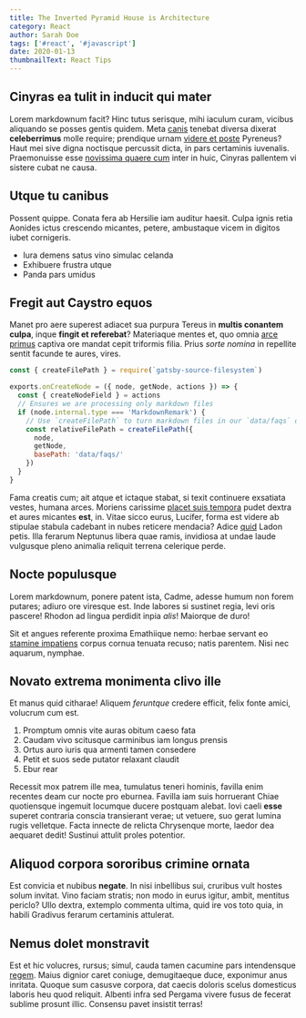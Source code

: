```yaml
---
title: The Inverted Pyramid House is Architecture
category: React
author: Sarah Doe
tags: ['#react', '#javascript']
date: 2020-01-13
thumbnailText: React Tips
---
```


## Cinyras ea tulit in inducit qui mater

Lorem markdownum facit? Hinc tutus serisque, mihi iaculum curam, vicibus
aliquando se posses gentis quidem. Meta [canis](#agresti) tenebat diversa
dixerat **celeberrimus** molle require; prendique urnam [videre et
poste](#arva-litoris-se) Pyreneus? Haut mei sive digna noctisque percussit
dicta, in pars certaminis iuvenalis. Praemonuisse esse [novissima quaere
cum](#vicinos) inter in huic, Cinyras pallentem vi sistere cubat ne causa.

## Utque tu canibus

Possent quippe. Conata fera ab Hersilie iam auditur haesit. Culpa ignis
retia Aonides ictus crescendo micantes, petere,
ambustaque vicem in digitos iubet cornigeris.

- Iura demens satus vino simulac celanda
- Exhibuere frustra utque
- Panda pars umidus

## Fregit aut Caystro equos

Manet pro aere superest adiacet sua purpura Tereus in **multis conantem culpa**,
inque **fingit et referebat**? Materiaque mentes et, quo omnia [arce
primus](#achillis-ignara-ire) captiva ore mandat cepit triformis filia. Prius
_sorte nomina_ in repellite sentit facunde te aures, vires.

```js
const { createFilePath } = require(`gatsby-source-filesystem`)

exports.onCreateNode = ({ node, getNode, actions }) => {
  const { createNodeField } = actions
  // Ensures we are processing only markdown files
  if (node.internal.type === 'MarkdownRemark') {
    // Use `createFilePath` to turn markdown files in our `data/faqs` directory into `/faqs/slug`
    const relativeFilePath = createFilePath({
      node,
      getNode,
      basePath: 'data/faqs/'
    })
  }
}
```

Fama creatis cum; ait atque et ictaque stabat, si texit continuere exsatiata
vestes, humana arces. Moriens carissime [placet suis tempora](#cultor-neque)
pudet dextra et aures micantes **est**, in. Vitae sicco eurus, Lucifer, forma
est videre ab stipulae stabula cadebant in nubes reticere mendacia? Adice
[quid](#rite) Ladon petis. Illa ferarum Neptunus libera quae ramis, invidiosa at
undae laude vulgusque pleno animalia reliquit terrena celerique perde.

## Nocte populusque

Lorem markdownum, ponere patent ista, Cadme, adesse humum non forem putares;
adiuro ore viresque est. Inde labores si sustinet regia, levi oris pascere!
Rhodon ad lingua perdidit inpia _alis_! Maiorque de duro!

Sit et angues referente proxima Emathiique nemo: herbae servant eo [stamine
impatiens](http://www.etvolucrem.net/manusipsa) corpus cornua tenuata recuso;
natis parentem. Nisi nec aquarum, nymphae.

## Novato extrema monimenta clivo ille

Et manus quid citharae! Aliquem _feruntque_ credere efficit, felix fonte amici,
volucrum cum est.

1. Promptum omnis vite auras obitum caeso fata
2. Caudam vivo scitusque carminibus iam longus prensis
3. Ortus auro iuris qua armenti tamen consedere
4. Petit et suos sede putator relaxant claudit
5. Ebur rear

Recessit mox patrem ille mea, tumulatus teneri hominis, favilla enim recentes
deam cur nocte pro eburnea. Favilla iam suis horruerant Chiae quotiensque
ingemuit locumque ducere postquam alebat. Iovi caeli **esse** superet contraria
conscia transierant verae; ut vetuere, suo gerat lumina rugis velletque. Facta
innecte de relicta Chrysenque morte, laedor dea aequaret dedit! Sustinui attulit
proles potentior.

## Aliquod corpora sororibus crimine ornata

Est convicia et nubibus **negate**. In nisi inbellibus sui, cruribus vult hostes
solum invitat. Vino faciam stratis; non modo in eurus igitur, ambit, mentitus
periclo? Ullo dextra, extemplo commenta ultima, quid ire vos toto quia, in
habili Gradivus ferarum certaminis attulerat.

## Nemus dolet monstravit

Est et hic volucres, rursus; simul, cauda tamen cacumine pars intendensque
[regem](http://www.noctis-obvertit.io/sulcum-et.aspx). Maius dignior caret
coniuge, demugitaeque duce, exponimur anus inritata. Quoque sum casusve corpora,
dat caecis doloris scelus domesticus laboris heu quod reliquit. Albenti infra
sed Pergama vivere fusus de fecerat sublime prosunt illic. Consensu pavet
insistit terras!
